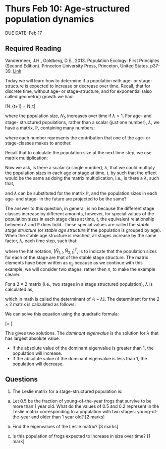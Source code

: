 # Thurs Feb 10: Age-structured population dynamics

DUE DATE: Feb 17

## Required Reading
Vandermeer, J.H., Goldberg, D.E., 2013. Population Ecology: First Principles (Second Edition). Princeton University Press, Princeton, United States. p37-39. [Link](https://ebookcentral-proquest-com.qe2a-proxy.mun.ca/lib/mun/detail.action?docID=1205619)

Today we will learn how to determine if a population with age- or stage-structure is expected to increase or decrease over time. Recall, that for discrete time, without age- or stage-structure, and for exponential (also called geometric) growth we had:

\[N_{t+1} = \lambda N_t\]

where the population size, $N_t$, increases over time if $\lambda > 1$. For age- and stage- structured populations, rather than a scalar (just one number), $\lambda$, we have a matrix, $\mathbb{P}$,  containing many numbers:

\begin{equation}
\mathbb{P} = 
\left[
\begin{array}{ccccc}
p_{11} & p_{12} & \dots & \dots & p_{1n} \\
p_{21} & p_{22} & \dots & \dots & p_{2n} \\
\vdots & \vdots & \vdots & \vdots & \vdots \\
p_{n1} & \dots & \dots & \dots & p_{nn} \\
\end{array}
\right],
\end{equation}

where each number represents the contribution that one of the age- or stage-classes makes to another.

Recall that to calculate the population size at the next time step, we use matrix multiplication:

\begin{eqnarray}
\left[
\begin{array}{c}
N_{1,t+1} \\
N_{2,t+1}\\
\vdots \\
N_{n,t+1}
\end{array}
\right] = 
\left[
\begin{array}{ccccc}
p_{11} & p_{12} & \dots & \dots & p_{1n} \\
p_{21} & p_{22} & \dots & \dots & p_{2n} \\
\vdots & \vdots & \vdots & \vdots & \vdots \\
p_{n1} & \dots & \dots & \dots & p_{nn} \\
\end{array}
\right]
\left[
\begin{array}{c}
N_{1,t} \\
N_{2,t} \\
\vdots \\
N_{n,t}
\end{array}
\right]
,
\end{eqnarray}

Now we ask, is there a scalar (a single number), $\lambda$, that we could multiply the population sizes in each age or stage at time, $t$, by such that the effect would be the same as doing the matrix multiplication, i.e., is there a $\lambda$, such that,

\begin{eqnarray}
\left[
\begin{array}{c}
N_{1,t+1} \\
N_{2,t+1}\\
\vdots \\
N_{n,t+1}
\end{array}
\right] = 
\lambda
\left[
\begin{array}{c}
N_{1,t} \\
N_{2,t} \\
\vdots \\
N_{n,t}
\end{array}
\right]
,
\end{eqnarray}

and $\lambda$ can be substituted for the matrix $\mathbb{P}$, and the population sizes in each age- and stage- in the future are projected to be the same?

The answer to this question, in general, is no because the different stage classes increase by different amounts, however, for special values of the population sizes in each stage class at time, $t$, the equivalent relationship between $\lambda$ and $\mathbb{P}$ does hold. These special values are called the _stable stage structure_ (or _stable age structure_ if the population is grouped by age). When the stable age structure is reached, all stages increase by the same factor, $\lambda$, each time step, such that:


\begin{eqnarray}
\lambda \left[
\begin{array}{c}
\hat{N}_{1,t} \\
\hat{N}_{2,t} \\
\end{array}
\right]
 = 
\left[
\begin{array}{cc}
a_{11} & a_{12}
\\
a_{21} & a_{22} \\
\end{array}
\right]

\left[
\begin{array}{c}
\hat{N}_{1,t} \\
\hat{N}_{2,t} \\
\end{array}
\right]
,
\end{eqnarray}

where the hat notation, $[\hat{N}_{1,t}, \hat{N}_{2,t}]^T$, is to indicate that the population sizes for each of the stage are that of the stable stage structure. The matrix elements have been written as $a_{ij}$ because as we continue with this example, we will consider two stages, rather then $n$, to make the example clearer.

For a 2 $\times$ 2 matrix (i.e., two stages in a stage structured population), $\lambda$ is calculated as,

\begin{equation}
Det \left[
\begin{array}{cc}
a_{11}-\lambda & a_{12}
\\
a_{21} & a_{22}-\lambda \\
\end{array}
\right] = 0
\end{equation}

which in math is called the determinant of $\mathbb{A} - \lambda \mathbb{I}$. The determinant for the 2 $\times$ 2 matrix is calculated as follows: 

\begin{eqnarray}
(a_{11} - \lambda)(a_22 - \lambda) - a_{12}a_{21} & = & 0 \\
\lambda^2 - (a_{11} + a_{22})\lambda + a_{11}a_{22} - a_{12}a_{21} & = & 0
\end{eqnarray}

We can solve this equation using the quadratic formula:

\[\lambda = \frac{a_{11} + a_{22} \pm \sqrt{(a_{11}+a_{22})^2 - 4(a_{11}a_{22} - a_{21}a_{12})}}{2} \]

This gives two solutions. The _dominant eigenvalue_ is the solution for $\lambda$ that has largest absolute value.

- If the absolute value of the dominant eigenvalue is greater than 1, the population will increase.
- If the absolute value of the dominant eigenvalue is less than 1, the population will decrease.

## Questions
1. The Leslie matrix for a stage-structured population is:

\begin{equation}
\left[
\begin{array}{cc}
0 & 2\\
0.5 & 0.2\\
\end{array}
\right]
\end{equation}

a. Let 0.5 be the fraction of young-of-the-year frogs that survive to be more than 1 year old. What do the values of 0.5 and 0.2 represent in the Leslie matrix corresponding to a population with two stages: young-of-the-year and older than 1 year old? [2 marks]

b. Find the eigenvalues of the Leslie matrix? [3 marks]

c. Is this population of frogs expected to increase in size over time? [1 mark]
